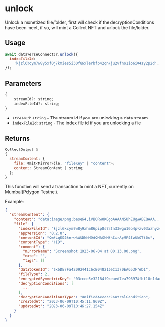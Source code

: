 
# unlock

Unlock a monetized file/folder, first will check if the decryptionConditions have been meet,
if so, will mint a Collect NFT and unlock the file/folder.

## Usage

```js
await dataverseConnector.unlock({
  indexFileId:
    'kjzl6kcym7w8y5xf0j7kmies5i30f86xlerbfp42qnxju2vfno1io6i04sy2p2d', // or indexFileId | streamId
});
```

## Parameters

```js
{
    streamId?: string;
    indexFileId?: string;
}
```

- `streamId`: `string` - The stream id if you are unlocking a data stream
- `indexFileId`: `string` - The index file id if you are unlocking a file

## Returns

```js
CollectOutput &
{
  streamContent: {
    file: Omit<MirrorFile, "fileKey" | "content">;
    content: StreamContent | string;
  };
}
```

<Callout>
  This function will send a transaction to mint a NFT, currently on
  Mumbai(Polygon Testnet).
</Callout>

Example:

```json
{
  "streamContent": {
    "content": "data:image/png;base64,iVBORw0KGgoAAAANSUhEUgAABEQAAA...",
    "file": {
      "indexFileId": "kjzl6kcym7w8y9xhm86pip8s7mtn33wgu16o4pvzv03azhyz4evdg2kqvojtcd9",
      "appVersion": "0.2.0",
      "contentId": "QmNLq5E8tnrwkWUBkNM9dQMkGhMtkSirApMP85zUhGTt8s",
      "contentType": "CID",
      "comment": {
        "mirrorName": "Screenshot 2023-06-04 at 00.13.00.png",
        "note": "",
        "tags": []
      },
      "datatokenId": "0x6DE7Fa42092441c6cB048211eC1370EA653F7eD1",
      "fileType": 2,
      "encryptedSymmetricKey": "03ccce5e32184f9deaed7ea796978fbf18c1dacfc52cb2187ac61921e5f8b4de14eea236989b31be9b4b326c6d22760a62e8afb4b348f6a356ed37926563852da9bd51c6904a474fec68dd237224b8b5dba7029b018d016b96f12a7b1b6202a4541142910a1fff130f47cd1ce7b437f11dff209e70ad1b9c9012f366a92ba7ec00000000000000201523af2fb430d6cd85d2cf3458226a85aaa31fc35037bf382b523c090ad3bf3be2ae4f78a993f38fa0f9e4e185ec8e8b",
      "decryptionConditions": [
        ...
      ],
      "decryptionConditionsType": "UnifiedAccessControlCondition",
      "createdAt": "2023-06-09T10:45:11.869Z",
      "updatedAt": "2023-06-09T10:46:27.154Z"
    }
  }
}
```
